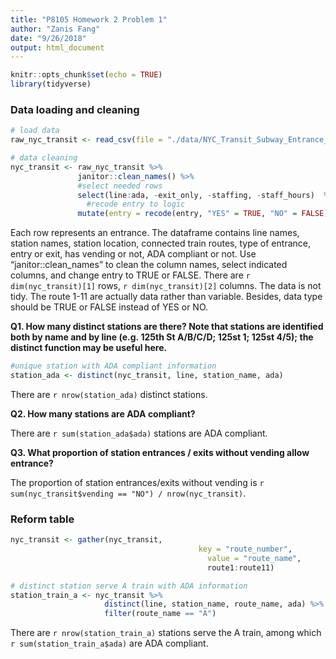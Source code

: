 ```yaml
---
title: "P8105 Homework 2 Problem 1"
author: "Zanis Fang"
date: "9/26/2018"
output: html_document
---
```


```r
knitr::opts_chunk$set(echo = TRUE)
library(tidyverse)
```

### Data loading and cleaning

```r
# load data
raw_nyc_transit <- read_csv(file = "./data/NYC_Transit_Subway_Entrance_And_Exit_Data.csv")

# data cleaning
nyc_transit <- raw_nyc_transit %>% 
               janitor::clean_names() %>% 
               #select needed rows
               select(line:ada, -exit_only, -staffing, -staff_hours)  %>% 
	             #recode entry to logic
               mutate(entry = recode(entry, "YES" = TRUE, "NO" = FALSE))

```

Each row represents an entrance. The dataframe contains line names, station names, station location, connected train routes, type of entrance, entry or exit, has vending or not, ADA compliant or not. Use "janitor::clean_names" to clean the column names, select indicated columns, and change entry to TRUE or FALSE. There are `r dim(nyc_transit)[1]` rows, `r dim(nyc_transit)[2]` columns. The data is not tidy. The route 1-11 are actually data rather than variable. Besides, data type should be TRUE or FALSE instead of YES or NO. 

**Q1. How many distinct stations are there? Note that stations are identified both by name and by line (e.g. 125th St A/B/C/D; 125st 1; 125st 4/5); the distinct function may be useful here.**

```r
#unique station with ADA compliant information
station_ada <- distinct(nyc_transit, line, station_name, ada)
```

There are `r nrow(station_ada)` distinct stations.

**Q2. How many stations are ADA compliant?**

There are `r sum(station_ada$ada)` stations are ADA compliant.

**Q3. What proportion of station entrances / exits without vending allow entrance?**

The proportion of station entrances/exits without vending is `r sum(nyc_transit$vending == "NO") / nrow(nyc_transit)`.

### Reform table

```r
nyc_transit <- gather(nyc_transit,
										  key = "route_number",
											value = "route_name",
											route1:route11)

# distinct station serve A train with ADA information
station_train_a <- nyc_transit %>%
	                 distinct(line, station_name, route_name, ada) %>% 
	                 filter(route_name == "A")


```

There are `r nrow(station_train_a)` stations serve the A train, among which `r sum(station_train_a$ada)` are ADA compliant.



